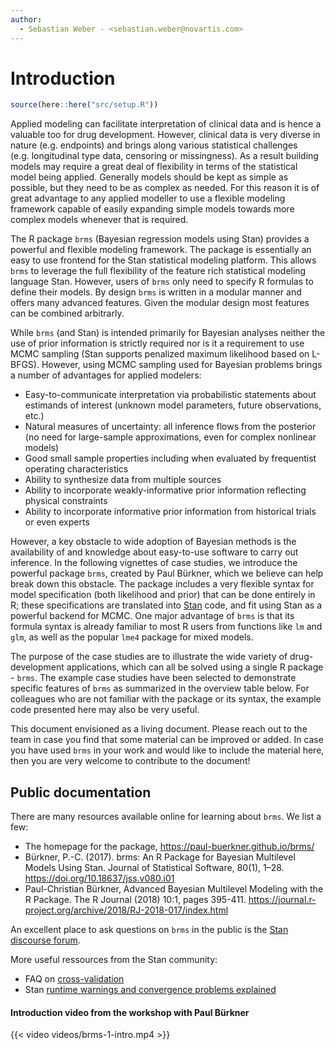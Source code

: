 ```yaml
---
author:
  - Sebastian Weber - <sebastian.weber@novartis.com>
---
```


# Introduction {#sec-introduction}

```r
source(here::here("src/setup.R"))
```

Applied modeling can facilitate interpretation of clinical data and is
hence a valuable too for drug development. However, clinical data is
very diverse in nature (e.g. endpoints) and brings along various
statistical challenges (e.g. longitudinal type data, censoring or
missingness). As a result building models may require a great deal of
flexibility in terms of the statistical model being applied. Generally
models should be kept as simple as possible, but they need to be as
complex as needed. For this reason it is of great advantage to any
applied modeller to use a flexible modeling framework capable of
easily expanding simple models towards more complex models whenever
that is required.

The R package `brms` (Bayesian regression models using Stan) provides
a powerful and flexible modeling framework. The package is essentially
an easy to use frontend for the Stan statistical modeling
platform. This allows `brms` to leverage the full flexibility of the
feature rich statistical modeling language Stan. However, users of
`brms` only need to specify R formulas to define their models. By
design `brms` is written in a modular manner and offers many advanced
features. Given the modular design most features can be combined
arbitrarly.

While `brms` (and Stan) is intended primarily for Bayesian analyses
neither the use of prior information is strictly required nor is it a
requirement to use MCMC sampling (Stan supports penalized maximum
likelihood based on L-BFGS). However, using MCMC sampling used for
Bayesian problems brings a number of advantages for applied modelers:

* Easy-to-communicate interpretation via probabilistic statements
  about estimands of interest (unknown model parameters, future
  observations, etc.)
* Natural measures of uncertainty: all inference flows from the
  posterior (no need for large-sample approximations, even for complex
  nonlinear models)
* Good small sample properties including when evaluated by frequentist
  operating characteristics
* Ability to synthesize data from multiple sources
* Ability to incorporate weakly-informative prior information
  reflecting physical constraints
* Ability to incorporate informative prior information from historical
  trials or even experts

However, a key obstacle to wide adoption of Bayesian methods is the
availability of and knowledge about easy-to-use software to carry out
inference. In the following vignettes of case studies, we introduce
the powerful package `brms`, created by Paul Bürkner, which we believe
can help break down this obstacle. The package includes a very
flexible syntax for model specification (both likelihood and prior)
that can be done entirely in R; these specifications are translated
into [Stan](https://mc-stan.org/) code, and fit using Stan as a
powerful backend for MCMC. One major advantage of `brms` is that its
formula syntax is already familiar to most R users from functions like
`lm` and `glm`, as well as the popular `lme4` package for mixed
models.

The purpose of the case studies are to illustrate the wide variety of
drug-development applications, which can all be solved using a single
R package - `brms`. The example case studies have been selected to
demonstrate specific features of `brms` as summarized in the overview
table below. For colleagues who are not familiar with the package or
its syntax, the example code presented here may also be very
useful.

This document envisioned as a living document. Please reach out to the
team in case you find that some material can be improved or added. In
case you have used `brms` in your work and would like to include the
material here, then you are very welcome to contribute to the
document!

## Public documentation

There are many resources available online for learning about
`brms`. We list a few:

* The homepage for the package,
  [https://paul-buerkner.github.io/brms/](https://paul-buerkner.github.io/brms/)
* Bürkner, P.-C. (2017). brms: An R Package for Bayesian Multilevel
  Models Using Stan. Journal of Statistical Software, 80(1),
  1–28. [https://doi.org/10.18637/jss.v080.i01](https://doi.org/10.18637/jss.v080.i01)
* Paul-Christian Bürkner, Advanced Bayesian Multilevel Modeling with
  the R Package. The R Journal (2018) 10:1, pages
  395-411. [https://journal.r-project.org/archive/2018/RJ-2018-017/index.html](https://journal.r-project.org/archive/2018/RJ-2018-017/index.html)

An excellent place to ask questions on `brms` in the public is the
[Stan discourse forum](https://discourse.mc-stan.org).

More useful ressources from the Stan community:

* FAQ on
  [cross-validation](https://mc-stan.org/loo/articles/online-only/faq.html)
* Stan [runtime warnings and convergence problems explained](https://mc-stan.org/misc/warnings.html)







::: {.content-visible when-profile="dummy"}
#### Introduction video from the workshop with Paul Bürkner

{{< video videos/brms-1-intro.mp4 >}}
:::



